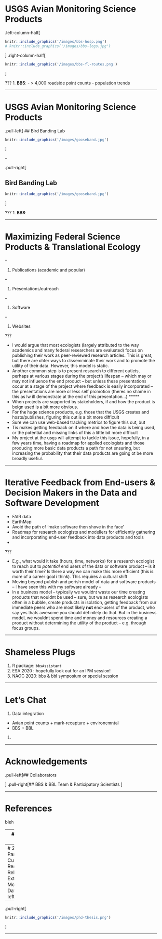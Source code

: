 # USGS Avian Monitoring Science Products
<!-- ## Breeding Bird Survey -->

.left-column-half[
```r
knitr::include_graphics('/images/bbs-hosp.png')
# knitr::include_graphics('/images/bbs-logo.jpg')
```
]
.right-column-half[
```r
knitr::include_graphics('/images/bbs-fl-routes.png')
```
]

???
1. __BBS__: 
    - $>$ 4,000 roadside point counts
    - population trends

---

# USGS Avian Monitoring Science Products
.pull-left[
## Bird Banding Lab
```r
knitr::include_graphics('/images/gooseband.jpg')
```
]

--

.pull-right[

## Bird Banding Lab
```r
knitr::include_graphics('/images/gooseband.jpg')
```
]

???
1. __BBS__: 

---




# Maximizing Federal Science Products & Translational Ecology

--

1. Publications (academic and popular)

--

1. Presentations/outreach

--

1. Software

--

1. Websites


???

- I would argue that most ecologists (largely attributed to the way academics and many federal researchers are evaluated) focus on publishing their work as peer-reviewed research articles. This is great, but there are ohter ways to dissemminate their work and to promote the utility of their data. However, this model is static. 
- Another common step is to present research to different outlets, perhaps at various stages during the project's lifespan -- which may or may not influence the end product -- but unless these presentations occur at a stage of the project where feedback is easily incorporated -- the presentations are more or less self promotion (theres no shame in this as  Iw ill demonstrate at the end of this presentation...)
*****
- When projects are supported by stakeholders, if and how the product is beign used is a bit more obvious. 
- For the huge science products, e.g. those that the USGS creates and hosts/publishes, figuring this out is a bit more difficult
- Sure we can use web-based tracking metrics to figure this out, but 
- Tis makes getting feedback on if where and how the data is being used, or the potential and missing links of this a little bit more difficult
- My project at the usgs will attempt to tackle this issue, hopefully, in a few years time, having a roadmap for applied ecologists and those producing more basic data products a path for not ensuring, but increasing the probability that their data products are going ot be more broadly usefiul.

---

# Iterative Feedback from End-users & Decision Makers in the Data and Software Development
- FAIR data
- EarthMap
- Avoid the path of 'make software then shove in the face'
- Roadmap for research ecologists and modellers for efficiently gathering and incorporating end-user feedback into data products and tools
- 

???

- E.g., what would it take (hours, time, networks) for a research ecologist to reach out to *potential* end users of the data or software product -- is it worth their time? Is there a way we can make this more efficient (this is more of a career goal i think). This requires a cultural shift
- Moving beyond publish and perish model of data and software products -- I have seen this with my software already -- 
- In a business model -- typically we wouldnt waste our time creating products that wouldnt be used -- sure, but we as research ecologists often in a bubble, create products in isolation, getting feedback from our immediate peers who are most likely __not__ end-users of the product, who say yes thats awesome you should definitely do that. But in the business model, we wouldnt spend time and money and resources creating a product without determining the utility of the product -- e.g. through focus groups. 


---

# Shameless Plugs
1. R package: `bbsAssistant`  
1. ESA 2020 : hopefully look out for an IPM session!
1. NAOC 2020: bbs & bbl symposium or special session

---

# Let's Chat

1. Data integration
  - Avian point counts + mark-recapture  + environemntal
  - BBS + BBL
1. 

---

# Acknowledgements

.pull-left[## Collaborators

]
.pull-right[## BBS & BBL Team & Participatory Scientists 
]

---

# References

bleh

---
# Extra crap
---
# 2. My Past and Current Research Relies on Extant Monitoring Data
.pull-left[
```r
# knitr::include_graphics('/images/ms-thesis.png')
```
]

--

.pull-right[
```r
knitr::include_graphics('/images/phd-thesis.png')

```
]

---

